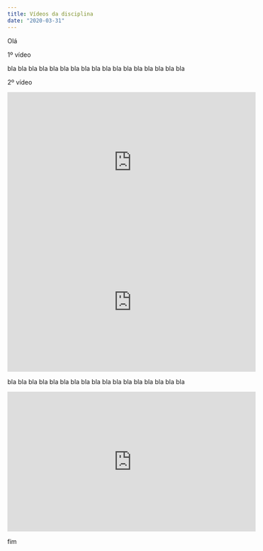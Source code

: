 ```yaml
---
title: Vídeos da disciplina
date: "2020-03-31"
---
```


Olá

1º vídeo

<a href="https://www.youtube.com/embed/eFyAyz6Xy6g" frameborder="0" allowfullscreen></a>

bla bla bla bla bla bla bla bla bla bla bla bla bla bla bla bla bla 

2º vídeo

<iframe width="560" height="315" src="https://www.youtube.com/embed/eFyAyz6Xy6g" frameborder="0" allowfullscreen></iframe>

<iframe width="560" height="315" src="https://www.youtube.com/embed/eFyAyz6Xy6g" frameborder="0" allowfullscreen></iframe>

bla bla bla bla bla bla bla bla bla bla bla bla bla bla bla bla bla 

<iframe width="560" height="315" src="https://www.youtube.com/embed/eFyAyz6Xy6g" frameborder="0" allowfullscreen></iframe>

fim